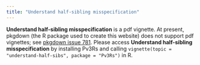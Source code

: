 ```yaml
---
title: "Understand half-sibling misspecification"
---
```


**Understand half-sibling misspecification** is a pdf vignette. At present,
pkgdown (the R package used to create this website) does not support pdf
vignettes; see [pkgdown issue 781](https://github.com/r-lib/pkgdown/issues/781).
Please access **Understand half-sibling misspecification** by installing Pv3Rs 
and calling `vignette(topic = "understand-half-sibs", package = "Pv3Rs")` in R.





